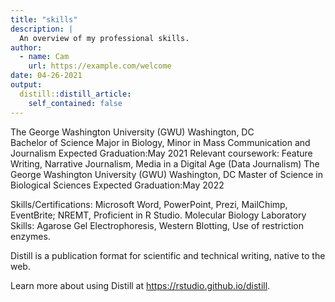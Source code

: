 ```yaml
---
title: "skills"
description: |
  An overview of my professional skills.
author:
  - name: Cam
    url: https://example.com/welcome
date: 04-26-2021
output:
  distill::distill_article:
    self_contained: false
---
```


The George Washington University (GWU) Washington, DC\
Bachelor of Science Major in Biology, Minor in Mass Communication and Journalism Expected Graduation:May 2021 Relevant coursework: Feature Writing, Narrative Journalism, Media in a Digital Age (Data Journalism) The George Washington University (GWU) Washington, DC Master of Science in Biological Sciences Expected Graduation:May 2022

Skills/Certifications: Microsoft Word, PowerPoint, Prezi, MailChimp, EventBrite; NREMT, Proficient in R Studio. Molecular Biology Laboratory Skills: Agarose Gel Electrophoresis, Western Blotting, Use of restriction enzymes.

Distill is a publication format for scientific and technical writing, native to the web.

Learn more about using Distill at <https://rstudio.github.io/distill>.
